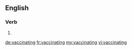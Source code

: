 
==English==

===Verb===
{{head|en}}

# {{present participle of|vaccinate|lang=en}}

[[de:vaccinating]]
[[fr:vaccinating]]
[[my:vaccinating]]
[[vi:vaccinating]]
